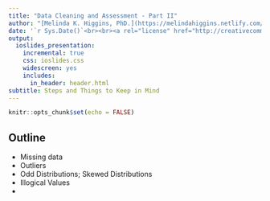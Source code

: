 ```yaml
---
title: "Data Cleaning and Assessment - Part II"
author: "[Melinda K. Higgins, PhD.](https://melindahiggins.netlify.com/)"
date: '`r Sys.Date()`<br><br><a rel="license" href="http://creativecommons.org/licenses/by-nc-sa/4.0/"><img alt="by-nc-sa-4.0-88x31.png" style="border-width:0" src="images/by-nc-sa-4.0-88x31.png" /></a>'
output: 
  ioslides_presentation:
    incremental: true
    css: ioslides.css
    widescreen: yes
    includes:
      in_header: header.html
subtitle: Steps and Things to Keep in Mind
---
```


```r
knitr::opts_chunk$set(echo = FALSE)
```

## Outline

* Missing data
* Outliers
* Odd Distributions; Skewed Distributions
* Illogical Values
* 